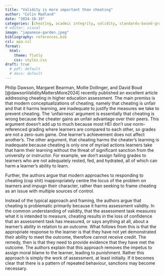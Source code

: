 ```yaml
---
title: "Validity is more important than cheating"
author: "Colin Madland"
date: "2024-10-19"
categories: [cheating, acadmic integrity, validity, standards-based-grading ]
# editor: visual
image: "japanese-garden.jpeg"
bibliography: references.bib
csl: apa.csl
format:
  html:
    theme: flatly
    css: styles.css
draft: true
  # pdf: default
  # docx: default
---
```


Philip Dawson, Margaret Bearman, Mollie Dollinger, and David Boud [@dawsonValidityMattersMore2024] recently published an excellent article addressing cheating in higher education assessment. The main premiss is that modern conceptualizations of cheating, namely that cheating is unfair and that it harms learning, are inadequate to justify the measures we take to prevent cheating. The 'unfairness' argument is essentially that cheating is wrong because the cheater gains an unfair advantage over their peers. This argument doesn't add up to much because most HEI don't use norm-referenced grading where learners are compared to each other, so grades are not a zero-sum game. One learner's achievement does not affect another's. The other argument, that cheating harms the cheater's learning is inadequate because cheating is only one of myriad actions learners take that harm their learning without the threat of significant sanction from the university or instructor. For example, we don't assign failing grades to learners who are not adequately rested, fed, and hydrated, all of which can harm a learner's ability to learn.

Further, the authors argue that modern approaches to responding to cheating (cop shit) inappropriately centre the locus of the problem on learners and impugn their character, rather than seeking to frame cheating as an issue with multiple sources of control.

Instead of the typical approach and framing, the authors argue that cheating is problematic primarily because it harms assessment validity. In the common understanding of validity, that the assessment task measures what it is intended to measure, cheating results in the loss of confidence that an assessment task has measured, or says anything at all, about a learner's ability in relation to an outcome. What follows from this is that the appropriate response to the learner is that they have not yet demonstrated their ability to meet the outcome, therefore cannot receive credit. The remedy, then is that they need to provide evidence that they have met the outcome. The authors explain that this approach removes the impetus to assign moral blame to the learner, leading to punishment. Rather this approach is simply the work of assessment, at least initially. If it becomes clear that there is a pattern of repeated behaviour, sanctions may become necessary.